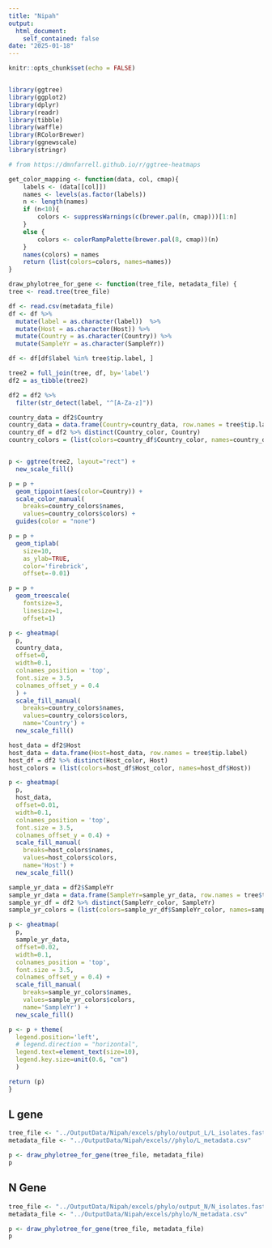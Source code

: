 ```yaml
---
title: "Nipah"
output:
  html_document:
    self_contained: false
date: "2025-01-18"
---
```


```r
knitr::opts_chunk$set(echo = FALSE)


library(ggtree)
library(ggplot2)
library(dplyr)
library(readr)
library(tibble)
library(waffle)
library(RColorBrewer)
library(ggnewscale)
library(stringr)

```

```r
# from https://dmnfarrell.github.io/r/ggtree-heatmaps

get_color_mapping <- function(data, col, cmap){
    labels <- (data[[col]])
    names <- levels(as.factor(labels))
    n <- length(names)
    if (n<10){
        colors <- suppressWarnings(c(brewer.pal(n, cmap)))[1:n]
    }
    else {
        colors <- colorRampPalette(brewer.pal(8, cmap))(n)
    }
    names(colors) = names
    return (list(colors=colors, names=names))
}
```

```r

draw_phylotree_for_gene <- function(tree_file, metadata_file) {
tree <- read.tree(tree_file)

df <- read.csv(metadata_file)
df <- df %>%
  mutate(label = as.character(label))  %>%
  mutate(Host = as.character(Host)) %>%
  mutate(Country = as.character(Country)) %>%
  mutate(SampleYr = as.character(SampleYr))

df <- df[df$label %in% tree$tip.label, ]

tree2 = full_join(tree, df, by='label')
df2 = as_tibble(tree2)

df2 = df2 %>%
  filter(str_detect(label, "^[A-Za-z]"))

country_data = df2$Country
country_data = data.frame(Country=country_data, row.names = tree$tip.label)
country_df = df2 %>% distinct(Country_color, Country)
country_colors = (list(colors=country_df$Country_color, names=country_df$Country))


p <- ggtree(tree2, layout="rect") +
  new_scale_fill()

p = p +
  geom_tippoint(aes(color=Country)) +
  scale_color_manual(
    breaks=country_colors$names,
    values=country_colors$colors) +
  guides(color = "none")

p = p +
  geom_tiplab(
    size=10,
    as_ylab=TRUE,
    color='firebrick',
    offset=-0.01)

p = p +
  geom_treescale(
    fontsize=3,
    linesize=1,
    offset=1)

p <- gheatmap(
  p,
  country_data,
  offset=0,
  width=0.1,
  colnames_position = 'top',
  font.size = 3.5,
  colnames_offset_y = 0.4
  ) +
  scale_fill_manual(
    breaks=country_colors$names,
    values=country_colors$colors,
    name='Country') +
  new_scale_fill()

host_data = df2$Host
host_data = data.frame(Host=host_data, row.names = tree$tip.label)
host_df = df2 %>% distinct(Host_color, Host)
host_colors = (list(colors=host_df$Host_color, names=host_df$Host))

p <- gheatmap(
  p,
  host_data,
  offset=0.01,
  width=0.1,
  colnames_position = 'top',
  font.size = 3.5,
  colnames_offset_y = 0.4) +
  scale_fill_manual(
    breaks=host_colors$names,
    values=host_colors$colors,
    name='Host') +
  new_scale_fill()

sample_yr_data = df2$SampleYr
sample_yr_data = data.frame(SampleYr=sample_yr_data, row.names = tree$tip.label)
sample_yr_df = df2 %>% distinct(SampleYr_color, SampleYr)
sample_yr_colors = (list(colors=sample_yr_df$SampleYr_color, names=sample_yr_df$SampleYr))

p <- gheatmap(
  p,
  sample_yr_data,
  offset=0.02,
  width=0.1,
  colnames_position = 'top',
  font.size = 3.5,
  colnames_offset_y = 0.4) +
  scale_fill_manual(
    breaks=sample_yr_colors$names,
    values=sample_yr_colors$colors,
    name='SampleYr') +
  new_scale_fill()

p <- p + theme(
  legend.position='left',
  # legend.direction = "horizontal",
  legend.text=element_text(size=10),
  legend.key.size=unit(0.6, "cm")
  )

return (p)
}

```
## L gene

```r
tree_file <- "../OutputData/Nipah/excels/phylo/output_L/L_isolates.fasta.aln.treefile"
metadata_file <- "../OutputData/Nipah/excels//phylo/L_metadata.csv"

p <- draw_phylotree_for_gene(tree_file, metadata_file)
p
```

## N Gene

```r
tree_file <- "../OutputData/Nipah/excels/phylo/output_N/N_isolates.fasta.aln.treefile"
metadata_file <- "../OutputData/Nipah/excels/phylo/N_metadata.csv"

p <- draw_phylotree_for_gene(tree_file, metadata_file)
p
```


